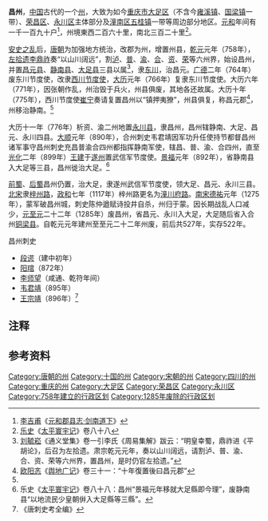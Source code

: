 '''昌州'''，[[中国|中国]]古代的一个[[州|州]]，大致为如今[[重庆市|重庆市]][[大足区|大足区]]（不含今[[雍溪镇|雍溪镇]]、[[国梁镇|国梁镇]]一带）、[[荣昌区|荣昌区]]、[[永川区|永川区]]主体部分及[[潼南区|潼南区]][[五桂镇|五桂镇]]一带等周边部分地区。{{r|县志|page=61}}[[元和_(唐朝)|元和]]年间有一千一百九十户<ref>[[李吉甫|李吉甫]]《[[s:元和郡縣圖志/卷33#昌州|元和郡县志·剑南道下]]》</ref>，州境東西二百六十里，南北三百二十里<ref>[[乐史|乐史]]《[[s:太平寰宇記_(四庫全書本)/卷088#昌州|太平寰宇记]]》卷八十八</ref>。

[[安史之乱|安史之乱]]后，[[唐朝|唐朝]]为加强地方统治，改郡为州，增置州县，[[乾元_(唐朝)|乾元]]元年（758年）{{NoteTag|另有乾元二年（759年）建置之说<ref name="元和">李吉甫《[[s:元和郡縣圖志/卷33#昌州|元和郡县志·剑南道下]]》,另有注165道：“王象之曰，元年奏置，二年建州，甚得事实。”</ref><ref name="xt">《[[s:新唐書/卷042#昌州|新唐书]]》志第三十二：“乾元二年析資、瀘、普、合四州之地置。”</ref>}}，[[拾遗_(官名)|左拾遗]][[李鼎祚|李鼎祚]]奏“以山川阔远”，割[[泸州_(古代)|泸]]、[[普州|普]]、[[渝州|渝]]、[[合州|合]]、[[资州|资]]、[[荣州_(四川)|荣]]等六州界{{NoteTag|另有割泸、资、合、普四州界之说<ref name="xt"/>{{r|县志|page=64}}}}，始设昌州，并置[[荣昌县|昌元县]]、[[静南县|静南县]]、[[大足县|大足县]]三县以属<ref>[[刘毓崧|刘毓崧]]《通义堂集》卷一引李氏《周易集解》跋云：“明皇幸蜀，鼎祚进《平胡论》，后召为左拾遗。肃宗乾元元年，奏以山川阔远，请割泸、普、渝、合、资、荣等六州界，置昌州，是时仍官左拾遗。”</ref>，隶[[武德军节度使|东川]]，治昌元。[[广德_(唐朝)|广德]]二年（764年）废东川节度使，改隶[[剑南西川节度使|西川节度使]]，[[大历|大历]]元年（766年）复隶东川节度使。大历六年（771年），因张朝作乱，州治毁于兵火，州县俱废，其地各还故属。大历十年（775年），西川节度使[[崔宁_(唐朝)|崔宁]]奏请复置昌州以“镇押夷獠”，州县俱复，称昌元郡<ref>[[欧阳忞|欧阳忞]]《[[s:輿地廣記_(四庫全書本)/卷31|舆地广记]]》卷三十一：“十年復置後曰昌元郡”</ref>，州移治静南。<ref name="元和"/>{{r|县志|page=8}}

大历十一年（776年）析资、渝二州地置[[永川县|永川县]]，隶昌州，昌州辖静南、大足、昌元、永川四县。[[大顺_(唐朝)|大顺]]元年（890年），合州刺史韦君靖因军功升任使持节都督昌州诸军事守昌州刺史充昌普渝合四州都指挥静南军使，辖昌、普、渝、合四州，直至[[光化|光化]]二年（899年）[[王建_(前蜀)|王建]]于[[遂州|遂州]]置武信军节度使。[[景福_(唐朝)|景福]]元年（892年），省静南县入大足等三县，昌州徙治大足。<ref name="太平">乐史《[[s:太平寰宇記_(四庫全書本)/卷088#昌州|太平寰宇记]]》卷八十八：昌州“景福元年移就大足縣即今理”，废静南县“以地流民少皇朝倂入大足縣等三縣”。</ref>{{NoteTag|静南县省入大足等的时间载录有异，有关史志多称静南县于宋初省入大足或大足等三县，一说[[光启|光启]]元年（885年）并入<ref>万历《重庆府志》卷二：“光启元年徙昌州于大足，省静南入焉。”</ref>{{r|县志|page=65}}}}{{NoteTag|昌州徙治大足时间，历代史志载录有异，有光启元年（885年）<ref>《[[s:新唐書/卷042#昌州|新唐书]]》志第三十二：“光啟元年徙治大足。”</ref><ref>欧阳忞《[[s:輿地廣記_(四庫全書本)/卷31|舆地广记]]》卷三十一：“光啓元年州徙治焉”</ref>、景福元年（892年）<ref name="太平"/>之说，明清以后各代史志多作光启元年。但考虑到大顺元年韦君靖所任“静南军使”应与地名有关，如光启元年徙治大足似乎颇难理解，故今作景福元年。{{r|县志|page=64}}}}

[[前蜀|前蜀]]、[[后蜀|后蜀]]昌州仍置，治大足，隶遂州武信军节度使，领大足、昌元、永川三县。[[北宋|北宋]]隶[[梓州路|梓州路]]，[[政和_(北宋)|政和]]七年（1117年）梓州路更名为[[潼川府路|潼川府路]]。[[南宋|南宋]][[德祐|德祐]]元年（1275年），蒙军破昌州城，刺史陈仲遒赋诗投井自杀，州归于蒙。因长期战乱人口减少，[[元朝|元]][[至元_(忽必烈)|至元]]二十二年（1285年）废昌州，省昌元、永川入大足，大足随后省入合州[[铜梁县|铜梁县]]。自乾元元年建州至至元二十二年州废，前后共527年，实存522年。{{r|县志|page=64}}

;昌州刺史
*[[段谔|段谔]]（建中初年）
*[[阳琯|阳琯]]（872年）
*[[李师望|李师望]]（咸通、乾符年间）
*[[韦君靖|韦君靖]]（895年）
*[[王宗靖|王宗靖]]（896年）<ref>《唐刺史考全编》</ref>
== 注释 ==
{{Notefoot}}
== 参考资料 ==
{{reflist|2|refs=
<ref name="县志">{{cite book | language = zh-hans | author = 大足县县志编修委员会 | title = 《大足县志》 | url =  | date =1996年12月 | location = 北京 | publisher = 方志出版社 | id = | isbn = 7-80122-160-5 }}</ref>
}}
{{唐朝行政区划|nocat}}
{{五代行政區劃|nocat}}
{{十國行政區劃|nocat}}
{{北宋行政区划|nocat}}
{{南宋行政区划|nocat}}
{{DEFAULTSORT:C}}
[[Category:唐朝的州|Category:唐朝的州]]
[[Category:十国的州|Category:十国的州]]
[[Category:宋朝的州|Category:宋朝的州]]
[[Category:四川的州|Category:四川的州]]
[[Category:重庆的州|Category:重庆的州]]
[[Category:大足区|Category:大足区]]
[[Category:荣昌区|Category:荣昌区]]
[[Category:永川区|Category:永川区]]
[[Category:758年建立的行政区划|Category:758年建立的行政区划]]
[[Category:1285年废除的行政区划|Category:1285年废除的行政区划]]